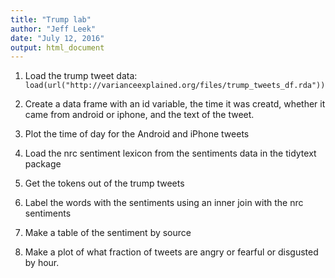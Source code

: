 ```yaml
---
title: "Trump lab"
author: "Jeff Leek"
date: "July 12, 2016"
output: html_document
---
```



1. Load the trump tweet data: `load(url("http://varianceexplained.org/files/trump_tweets_df.rda"))`


2. Create a data frame with an id variable, the time it was creatd, whether it came from android or iphone, and the text of the tweet.


3. Plot the time of day for the Android and iPhone tweets

4. Load the nrc sentiment lexicon from the sentiments data in the tidytext package


5. Get the tokens out of the trump tweets

6. Label the words with the sentiments using an inner join with the nrc sentiments


7. Make a table of the sentiment by source


8. Make a plot of what fraction of tweets are angry or fearful or disgusted by hour. 


